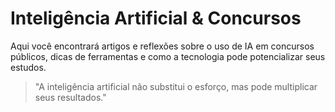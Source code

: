 # Inteligência Artificial & Concursos

Aqui você encontrará artigos e reflexões sobre o uso de IA em concursos públicos, dicas de ferramentas e como a tecnologia pode potencializar seus estudos.

> "A inteligência artificial não substitui o esforço, mas pode multiplicar seus resultados." 